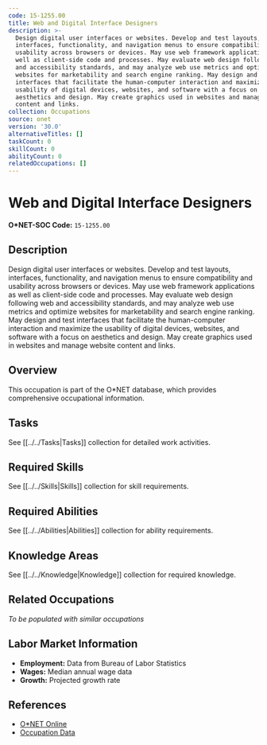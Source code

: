 ```yaml
---
code: 15-1255.00
title: Web and Digital Interface Designers
description: >-
  Design digital user interfaces or websites. Develop and test layouts,
  interfaces, functionality, and navigation menus to ensure compatibility and
  usability across browsers or devices. May use web framework applications as
  well as client-side code and processes. May evaluate web design following web
  and accessibility standards, and may analyze web use metrics and optimize
  websites for marketability and search engine ranking. May design and test
  interfaces that facilitate the human-computer interaction and maximize the
  usability of digital devices, websites, and software with a focus on
  aesthetics and design. May create graphics used in websites and manage website
  content and links.
collection: Occupations
source: onet
version: '30.0'
alternativeTitles: []
taskCount: 0
skillCount: 0
abilityCount: 0
relatedOccupations: []
---
```

# Web and Digital Interface Designers

**O*NET-SOC Code:** `15-1255.00`

## Description

Design digital user interfaces or websites. Develop and test layouts, interfaces, functionality, and navigation menus to ensure compatibility and usability across browsers or devices. May use web framework applications as well as client-side code and processes. May evaluate web design following web and accessibility standards, and may analyze web use metrics and optimize websites for marketability and search engine ranking. May design and test interfaces that facilitate the human-computer interaction and maximize the usability of digital devices, websites, and software with a focus on aesthetics and design. May create graphics used in websites and manage website content and links.

## Overview

This occupation is part of the O*NET database, which provides comprehensive occupational information.

## Tasks

See [[../../Tasks|Tasks]] collection for detailed work activities.

## Required Skills

See [[../../Skills|Skills]] collection for skill requirements.

## Required Abilities

See [[../../Abilities|Abilities]] collection for ability requirements.

## Knowledge Areas

See [[../../Knowledge|Knowledge]] collection for required knowledge.

## Related Occupations

*To be populated with similar occupations*

## Labor Market Information

- **Employment:** Data from Bureau of Labor Statistics
- **Wages:** Median annual wage data
- **Growth:** Projected growth rate

## References

- [O*NET Online](https://www.onetonline.org/link/summary/15-1255.00)
- [Occupation Data](https://www.onetcenter.org/)
